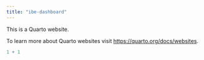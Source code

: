 ```yaml
---
title: "ibe-dashboard"
---
```


This is a Quarto website.

To learn more about Quarto websites visit <https://quarto.org/docs/websites>.

```r
1 + 1
```
